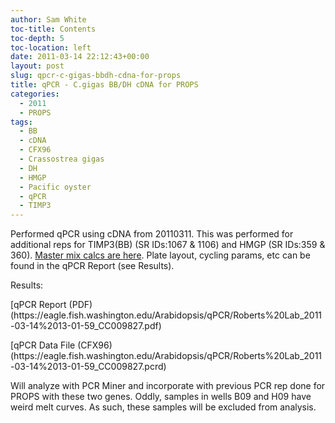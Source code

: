 ```yaml
---
author: Sam White
toc-title: Contents
toc-depth: 5
toc-location: left
date: 2011-03-14 22:12:43+00:00
layout: post
slug: qpcr-c-gigas-bbdh-cdna-for-props
title: qPCR - C.gigas BB/DH cDNA for PROPS
categories:
  - 2011
  - PROPS
tags:
  - BB
  - cDNA
  - CFX96
  - Crassostrea gigas
  - DH
  - HMGP
  - Pacific oyster
  - qPCR
  - TIMP3
---
```


Performed qPCR using cDNA from 20110311. This was performed for additional reps for TIMP3(BB) (SR IDs:1067 & 1106) and HMGP (SR IDs:359 & 360). [Master mix calcs are here](https://eagle.fish.washington.edu/Arabidopsis/Notebook%20Workup%20Files/20110314-01.jpg). Plate layout, cycling params, etc can be found in the qPCR Report (see Results).

Results:

[qPCR Report (PDF)(https://eagle.fish.washington.edu/Arabidopsis/qPCR/Roberts%20Lab_2011-03-14%2013-01-59_CC009827.pdf)

[qPCR Data File (CFX96)(https://eagle.fish.washington.edu/Arabidopsis/qPCR/Roberts%20Lab_2011-03-14%2013-01-59_CC009827.pcrd)

Will analyze with PCR Miner and incorporate with previous PCR rep done for PROPS with these two genes. Oddly, samples in wells B09 and H09 have weird melt curves. As such, these samples will be excluded from analysis.
